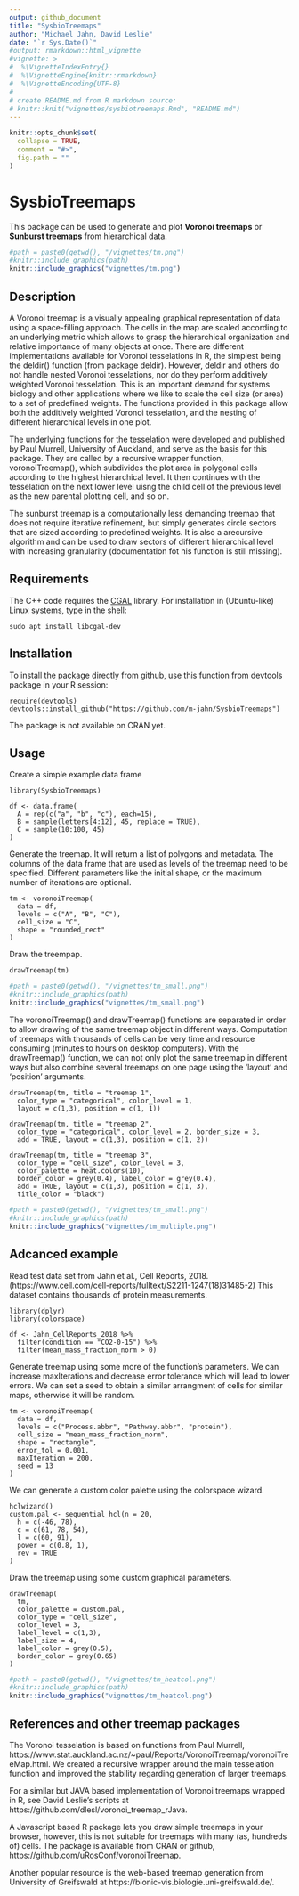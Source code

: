 ```yaml
---
output: github_document
title: "SysbioTreemaps"
author: "Michael Jahn, David Leslie"
date: "`r Sys.Date()`"
#output: rmarkdown::html_vignette
#vignette: >
#  %\VignetteIndexEntry{}
#  %\VignetteEngine{knitr::rmarkdown}
#  %\VignetteEncoding{UTF-8}
#
# create README.md from R markdown source:
# knitr::knit("vignettes/sysbiotreemaps.Rmd", "README.md")
---
```



```r
knitr::opts_chunk$set(
  collapse = TRUE,
  comment = "#>",
  fig.path = ""
)
```
# SysbioTreemaps

This package can be used to generate and plot **Voronoi treemaps** or
**Sunburst treemaps** from hierarchical data. 

```r
#path = paste0(getwd(), "/vignettes/tm.png")
#knitr::include_graphics(path)
knitr::include_graphics("vignettes/tm.png")
```

## Description

A Voronoi treemap is a visually appealing graphical representation of data using a space-filling approach. The cells in the map are scaled according to an underlying metric which allows to grasp the hierarchical organization and relative importance of many objects at once.
There are different implementations available for Voronoi tesselations in R, the simplest being the deldir() function (from package deldir). However, deldir and others do not handle nested Voronoi tesselations, nor do they perform additively weighted Voronoi tesselation. This is an important demand for systems biology and other applications where we like to scale the cell size (or area) to a set of predefined weights. The functions provided in this package allow both the additively weighted Voronoi tesselation, and the nesting of different hierarchical levels in one plot. 

The underlying functions for the tesselation were developed and published by Paul Murrell, University of Auckland, and serve as the basis for this package. They are called by a recursive wrapper function, voronoiTreemap(), which subdivides the plot area in polygonal cells according to the highest hierarchical level.  It then continues with the tesselation on the next lower level uisng the child cell of the previous level as the new parental plotting cell, and so on. 

The sunburst treemap is a computationally less demanding treemap that does not require iterative refinement, but simply generates circle sectors that are sized according to predefined weights. It is also a arecursive algorithm and can be used to draw sectors of different hierarchical level with increasing granularity (documentation fot his function is still missing).

## Requirements

The C++ code requires the [CGAL](https://www.cgal.org/download.html) library.
For installation in (Ubuntu-like) Linux systems, type in the shell:

```
sudo apt install libcgal-dev
```

## Installation

To install the package directly from github, use this function from devtools package in your R session:

```
require(devtools)
devtools::install_github("https://github.com/m-jahn/SysbioTreemaps")
```
The package is not available on CRAN yet. 

## Usage

Create a simple example data frame

```
library(SysbioTreemaps)

df <- data.frame(
  A = rep(c("a", "b", "c"), each=15),
  B = sample(letters[4:12], 45, replace = TRUE),
  C = sample(10:100, 45)
)
```

Generate the treemap. It will return a list of polygons and metadata.
The columns of the data frame that are used as levels of the treemap need to be specified.
Different parameters like the initial shape, or the maximum number of iterations are optional.

```
tm <- voronoiTreemap(
  data = df,
  levels = c("A", "B", "C"),
  cell_size = "C",
  shape = "rounded_rect"
)
```

Draw the treempap.

```
drawTreemap(tm)
```

```r
#path = paste0(getwd(), "/vignettes/tm_small.png")
#knitr::include_graphics(path)
knitr::include_graphics("vignettes/tm_small.png")
```

The voronoiTreemap() and drawTreemap() functions are separated in order to allow drawing of the same treemap object in different ways. Computation of treemaps with thousands of cells can be very time and resource consuming (minutes to hours on desktop computers). With the drawTreemap() function, we can not only plot the same treemap in different ways but also combine several treemaps on one page using the 'layout' and 'position' arguments.

```
drawTreemap(tm, title = "treemap 1", 
  color_type = "categorical", color_level = 1, 
  layout = c(1,3), position = c(1, 1))

drawTreemap(tm, title = "treemap 2",
  color_type = "categorical", color_level = 2, border_size = 3,
  add = TRUE, layout = c(1,3), position = c(1, 2))

drawTreemap(tm, title = "treemap 3",
  color_type = "cell_size", color_level = 3,
  color_palette = heat.colors(10),
  border_color = grey(0.4), label_color = grey(0.4),
  add = TRUE, layout = c(1,3), position = c(1, 3),
  title_color = "black")
```

```r
#path = paste0(getwd(), "/vignettes/tm_small.png")
#knitr::include_graphics(path)
knitr::include_graphics("vignettes/tm_multiple.png")
```

## Adcanced example

Read test data set from Jahn et al., Cell Reports, 2018.
(https://www.cell.com/cell-reports/fulltext/S2211-1247(18)31485-2)
This dataset contains thousands of protein measurements.

```
library(dplyr)
library(colorspace)

df <- Jahn_CellReports_2018 %>%
  filter(condition == "CO2-0-15") %>%
  filter(mean_mass_fraction_norm > 0)
```

Generate treemap using some more of the function's parameters. We can increase maxIterations and decrease error tolerance which will lead to lower errors. We can set a seed to obtain a similar arrangment of cells for similar maps, otherwise it will be random. 

```
tm <- voronoiTreemap(
  data = df,
  levels = c("Process.abbr", "Pathway.abbr", "protein"),
  cell_size = "mean_mass_fraction_norm",
  shape = "rectangle",
  error_tol = 0.001,
  maxIteration = 200,
  seed = 13
)
```

We can generate a custom color palette using the colorspace wizard.

```
hclwizard()
custom.pal <- sequential_hcl(n = 20,
  h = c(-46, 78),
  c = c(61, 78, 54),
  l = c(60, 91),
  power = c(0.8, 1),
  rev = TRUE
)
```

Draw the treemap using some custom graphical parameters.

```
drawTreemap(
  tm, 
  color_palette = custom.pal,
  color_type = "cell_size",
  color_level = 3,
  label_level = c(1,3),
  label_size = 4,
  label_color = grey(0.5),
  border_color = grey(0.65)
)
```

```r
#path = paste0(getwd(), "/vignettes/tm_heatcol.png")
#knitr::include_graphics(path)
knitr::include_graphics("vignettes/tm_heatcol.png")
```

## References and other treemap packages


The Voronoi tesselation is based on functions from Paul Murrell, https://www.stat.auckland.ac.nz/~paul/Reports/VoronoiTreemap/voronoiTreeMap.html.
We created a recursive wrapper around the main tesselation function and
improved the stability regarding generation of larger treemaps.

For a similar but JAVA based implementation of Voronoi treemaps wrapped in R, see
David Leslie's scripts at https://github.com/dlesl/voronoi_treemap_rJava.

A Javascript based R package lets you draw simple treemaps in your browser, however,
this is not suitable for treemaps with many (as, hundreds of) cells. The package is
available from CRAN or github, https://github.com/uRosConf/voronoiTreemap.

Another popular resource is the web-based treemap generation from University of
Greifswald at https://bionic-vis.biologie.uni-greifswald.de/.
